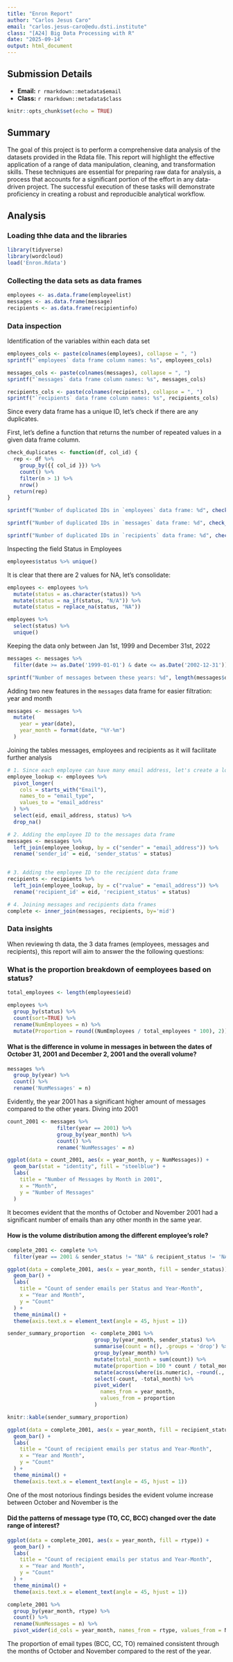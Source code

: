 ```yaml
---
title: "Enron Report"
author: "Carlos Jesus Caro"
email: "carlos.jesus-caro@edu.dsti.institute"
class: "[A24] Big Data Processing with R"
date: "2025-09-14"
output: html_document
---
```


## Submission Details

* **Email:** `r rmarkdown::metadata$email`
* **Class:** `r rmarkdown::metadata$class`

```r
knitr::opts_chunk$set(echo = TRUE)
```

## Summary

The goal of this project is to perform a comprehensive data analysis of the datasets provided in the Rdata file. This report will highlight the effective application of a range of data manipulation, cleaning, and transformation skills. These techniques are essential for preparing raw data for analysis, a process that accounts for a significant portion of the effort in any data-driven project. The successful execution of these tasks will demonstrate proficiency in creating a robust and reproducible analytical workflow.

## Analysis
### Loading thhe data and the libraries

```r
library(tidyverse)
library(wordcloud)
load('Enron.Rdata')
```

### Collecting the data sets as data frames
```r
employees <- as.data.frame(employeelist)
messages <- as.data.frame(message)
recipients <- as.data.frame(recipientinfo)
```

### Data inspection

Identification of the variables within each data set
```r
employees_cols <- paste(colnames(employees), collapse = ", ")
sprintf("`employees` data frame column names: %s", employees_cols)

messages_cols <- paste(colnames(messages), collapse = ", ")
sprintf("`messages` data frame column names: %s", messages_cols)

recipients_cols <- paste(colnames(recipients), collapse = ", ")
sprintf("`recipients` data frame column names: %s", recipients_cols)
```

Since every data frame has a unique ID, let's check if there are any duplicates.

First, let's define a function that returns the number of repeated values in a given data frame column.

```r
check_duplicates <- function(df, col_id) {
  rep <- df %>% 
    group_by({{ col_id }}) %>%
    count() %>%
    filter(n > 1) %>%
    nrow()
  return(rep)
}
```


```r
sprintf("Number of duplicated IDs in `employees` data frame: %d", check_duplicates(employees, eid))

sprintf("Number of duplicated IDs in `messages` data frame: %d", check_duplicates(messages, mid))

sprintf("Number of duplicated IDs in `recipients` data frame: %d", check_duplicates(recipients, rid))
```
Inspecting the field Status in Employees
```r
employees$status %>% unique()
```
It is clear that there are 2 values for NA, let's consolidate:
```r
employees <- employees %>%
  mutate(status = as.character(status)) %>%
  mutate(status = na_if(status, "N/A")) %>%
  mutate(status = replace_na(status, "NA"))

employees %>%
  select(status) %>%
  unique()
```

Keeping the data only between Jan 1st, 1999 and December 31st, 2022
```r
messages <- messages %>%
  filter(date >= as.Date('1999-01-01') & date <= as.Date('2002-12-31'))

sprintf("Number of messages between these years: %d", length(messages$date))
```

Adding two new features in the `messages` data frame for easier filtration: year and month
```r
messages <- messages %>%
  mutate(
    year = year(date),
    year_month = format(date, "%Y-%m")
  )
```

Joining the tables messages, employees and recipients as it will facilitate further analysis
```r
# 1. Since each employee can have many email address, let's create a look up table
employee_lookup <- employees %>%
  pivot_longer(
    cols = starts_with("Email"), 
    names_to = "email_type",     
    values_to = "email_address"
  ) %>%
  select(eid, email_address, status) %>%
  drop_na()

# 2. Adding the employee ID to the messages data frame
messages <- messages %>%
  left_join(employee_lookup, by = c("sender" = "email_address")) %>%
  rename('sender_id' = eid, 'sender_status' = status)


# 3. Adding the employee ID to the recipient data frame
recipients <- recipients %>%
  left_join(employee_lookup, by = c("rvalue" = "email_address")) %>%
  rename('recipient_id' = eid, 'recipient_status' = status)

# 4. Joining messages and recipients data frames
complete <- inner_join(messages, recipients, by='mid')
```

### Data insights

When reviewing th data, the 3 data frames (employees, messages and recipients), this report will aim to answer the the following questions:

### What is the proportion breakdown of eemployees based on status?
```r
total_employees <- length(employees$eid)

employees %>%
  group_by(status) %>%
  count(sort=TRUE) %>%
  rename(NumEmployees = n) %>%
  mutate(Proportion = round((NumEmployees / total_employees * 100), 2))
```


#### What is the difference in volume in messages in between the dates of October 31, 2001 and December 2, 2001 and the overall volume?

```r
messages %>%
  group_by(year) %>%
  count() %>%
  rename('NumMessages' = n)
```
Evidently, the year 2001 has a significant higher amount of messages compared to the other years. Diving into 2001
```r
count_2001 <- messages %>%
                filter(year == 2001) %>%
                group_by(year_month) %>%
                count() %>%
                rename('NumMessages' = n)

ggplot(data = count_2001, aes(x = year_month, y = NumMessages)) +
  geom_bar(stat = "identity", fill = "steelblue") +
  labs(
    title = "Number of Messages by Month in 2001",
    x = "Month",
    y = "Number of Messages"
  )
```

It becomes evident that the months of October and November 2001 had a significant number of emails than any other month in the same year.

#### How is the volume distribution among the different employee's role?


```r
complete_2001 <- complete %>%
  filter(year == 2001 & sender_status != "NA" & recipient_status != 'NA')

ggplot(data = complete_2001, aes(x = year_month, fill = sender_status)) +
  geom_bar() +
  labs(
    title = "Count of sender emails per Status and Year-Month",
    x = "Year and Month",
    y = "Count"
  ) +
  theme_minimal() +
  theme(axis.text.x = element_text(angle = 45, hjust = 1))
```
```r
sender_summary_proportion  <- complete_2001 %>%
                            group_by(year_month, sender_status) %>%
                            summarise(count = n(), .groups = 'drop') %>%
                            group_by(year_month) %>%
                            mutate(total_month = sum(count)) %>%
                            mutate(proportion = 100 * count / total_month) %>%
                            mutate(across(where(is.numeric), ~round(., 2))) %>%
                            select(-count, -total_month) %>%
                            pivot_wider(
                              names_from = year_month,
                              values_from = proportion
                            )

knitr::kable(sender_summary_proportion)
```


```r
ggplot(data = complete_2001, aes(x = year_month, fill = recipient_status)) +
  geom_bar() +
  labs(
    title = "Count of recipient emails per status and Year-Month",
    x = "Year and Month",
    y = "Count"
  ) +
  theme_minimal() +
  theme(axis.text.x = element_text(angle = 45, hjust = 1))
```
One of the most notorious findings besides the evident volume increase between October and November is the 

#### Did the patterns of message type (TO, CC, BCC) changed over the date range of interest?
```r
ggplot(data = complete_2001, aes(x = year_month, fill = rtype)) +
  geom_bar() +
  labs(
    title = "Count of recipient emails per status and Year-Month",
    x = "Year and Month",
    y = "Count"
  ) +
  theme_minimal() +
  theme(axis.text.x = element_text(angle = 45, hjust = 1))
```
```r
complete_2001 %>%
  group_by(year_month, rtype) %>%
  count() %>%
  rename(NumMessages = n) %>%
  pivot_wider(id_cols = year_month, names_from = rtype, values_from = NumMessages)
```

The proportion of email types (BCC, CC, TO) remained consistent through the months of October and November compared to the rest of the year.

